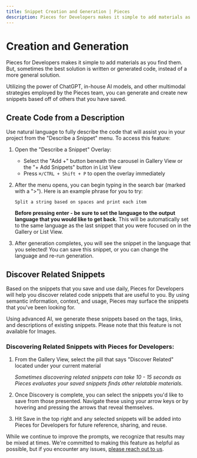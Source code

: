 ```yaml
---
title: Snippet Creation and Generation | Pieces
description: Pieces for Developers makes it simple to add materials as you find them. But, sometimes the best solution is written or generated code instead of a more general solution.
---
```


<link rel="canonical" href="https://docs.pieces.app/features/creation-and-generation" />

# Creation and Generation
Pieces for Developers makes it simple to add materials as you find them. But, sometimes the best solution is written or generated code, instead of a more general solution.

Utilizing the power of ChatGPT, in-house AI models, and other multimodal strategies employed by the Pieces team, you can generate and create new snippets based off of others that you have saved.

## Create Code from a Description
Use natural language to fully describe the code that will assist you in your project from the "Describe a Snippet" menu. To access this feature:
1. Open the "Describe a Snippet" Overlay:
    - Select the "Add +" button beneath the carousel in Gallery View or the "+ Add Snippets" button in List View
    - Press ``` ⌘/CTRL + Shift + P ``` to open the overlay immediately

2. After the menu opens, you can begin typing in the search bar (marked with a ">"). Here is an example phrase for you to try:

    ``` Split a string based on spaces and print each item ```

    **Before pressing enter - be sure to set the language to the output language that you would like to get back**. This will be automatically set to the same language as the last snippet that you were focused on in the Gallery or List View.

3. After generation completes, you will see the snippet in the language that you selected! You can save this snippet, or you can change the language and re-run generation.

## Discover Related Snippets
Based on the snippets that you save and use daily, Pieces for Developers will help you discover related code snippets that are useful to you. By using semantic information, context, and usage, Pieces may surface the snippets that you've been looking for.

Using advanced AI, we generate these snippets based on the tags, links, and descriptions of existing snippets. Please note that this feature is not available for Images.

### Discovering Related Snippets with Pieces for Developers:
1. From the Gallery View, select the pill that says "Discover Related" located under your current material

    _Sometimes discovering related snippets can take 10 - 15 seconds as Pieces evaluates your saved snippets finds other relatable materials._

2. Once Discovery is complete, you can select the snippets you'd like to save from those presented. Navigate these using your arrow keys or by hovering and pressing the arrows that reveal themselves.

3. Hit Save in the top right and any selected snippets will be added into Pieces for Developers for future reference, sharing, and reuse.

While we continue to improve the prompts, we recognize that results may be mixed at times. We're committed to making this feature as helpful as possible, but if you encounter any issues, [please reach out to us](https://getpieces.typeform.com/to/mCjBSIjF).
